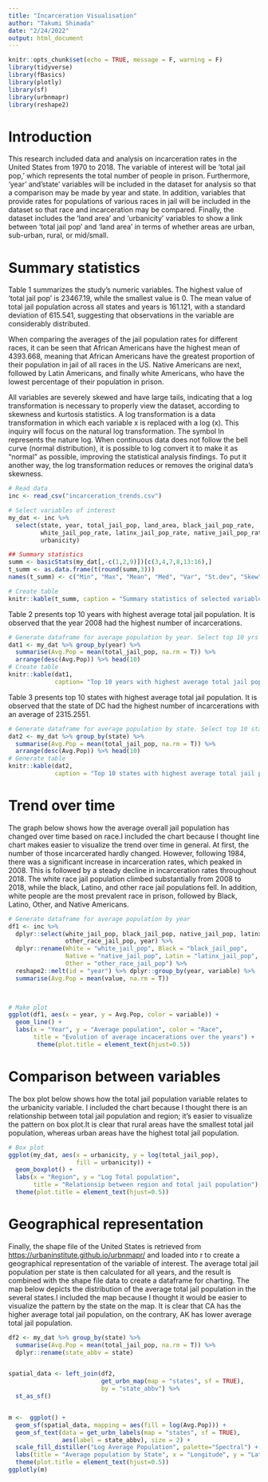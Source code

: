 ```yaml
---
title: "Incarceration Visualisation"
author: "Takumi Shimada"
date: "2/24/2022"
output: html_document
---
```


```r
knitr::opts_chunk$set(echo = TRUE, message = F, warning = F)
library(tidyverse)
library(fBasics)
library(plotly)
library(sf)
library(urbnmapr)
library(reshape2)

```

# Introduction
This research included data and analysis on incarceration rates in the United States from 1970 to 2018. The variable of interest will be 'total jail pop,' which represents the total number of people in prison. Furthermore, 'year' and'state' variables will be included in the dataset for analysis so that a comparison may be made by year and state. In addition, variables that provide rates for populations of various races in jail will be included in the dataset so that race and incarceration may be compared. Finally, the dataset includes the 'land area' and 'urbanicity' variables to show a link between 'total jail pop' and 'land area' in terms of whether areas are urban, sub-urban, rural, or mid/small.




# Summary statistics
Table 1 summarizes the study's numeric variables. The highest value of 'total jail pop' is 23467.19, while the smallest value is 0. The mean value of total jail population across all states and years is 161.121, with a standard deviation of 615.541, suggesting that observations in the variable are considerably distributed. 

When comparing the averages of the jail population rates for different races, it can be seen that African Americans have the highest mean of 4393.668, meaning that African Americans have the greatest proportion of their population in jail of all races in the US. Native Americans are next, followed by Latin Americans, and finally white Americans, who have the lowest percentage of their population in prison.


All variables are severely skewed and have large tails, indicating that a log transformation is necessary to properly view the dataset, according to skewness and kurtosis statistics. A log transformation is a data transformation in which each variable x is replaced with a log (x). This inquiry will focus on the natural log transformation. The symbol ln represents the nature log. When continuous data does not follow the bell curve (normal distribution), it is possible to log convert it to make it as "normal" as possible, improving the statistical analysis findings. To put it another way, the log transformation reduces or removes the original data's skewness.





```r
# Read data
inc <- read_csv("incarceration_trends.csv")

# Select variables of interest
my_dat <- inc %>% 
  select(state, year, total_jail_pop, land_area, black_jail_pop_rate,
         white_jail_pop_rate, latinx_jail_pop_rate, native_jail_pop_rate,
         urbanicity)

## Summary statistics
summ <- basicStats(my_dat[,-c(1,2,9)])[c(3,4,7,8,13:16),]
t_summ <- as.data.frame(t(round(summ,3)))
names(t_summ) <- c("Min", "Max", "Mean", "Med", "Var", "St.dev", "Skew", "Kurt")

# Create table
knitr::kable(t_summ, caption = "Summary statistics of selected variables")

```




Table 2 presents top 10 years with highest average total jail population. It is observed that the year 2008 had the highest number of incarcerations.


```r
# Generate dataframe for average population by year. Select top 10 yrs
dat1 <- my_dat %>% group_by(year) %>% 
  summarise(Avg.Pop = mean(total_jail_pop, na.rm = T)) %>% 
  arrange(desc(Avg.Pop)) %>% head(10)
# Create table
knitr::kable(dat1, 
             caption= "Top 10 years with highest average total jail population")
```

Table 3 presents top 10 states with highest average total jail population. It is observed that the state of DC had the highest number of incarcerations with an average of 2315.2551.

```r
# Generate dataframe for average population by state. Select top 10 states
dat2 <- my_dat %>% group_by(state) %>% 
  summarise(Avg.Pop = mean(total_jail_pop, na.rm = T)) %>% 
  arrange(desc(Avg.Pop)) %>% head(10)
# Generate table
knitr::kable(dat2, 
             caption = "Top 10 states with highest average total jail population")
```




# Trend over time
The graph below shows how the average overall jail population has changed over time based on race.I included the chart because I thought line chart makes easier to visualize the trend over time in general.
At first, the number of those incarcerated hardly changed.
However, following 1984, there was a significant increase in incarceration rates, which peaked in 2008. This is followed by a steady decline in incarceration rates throughout 2018. The white race jail population climbed substantially from 2008 to 2018, while the black, Latino, and other race jail populations fell.
In addition, white people are the most prevalent race in prison, followed by Black, Latino, Other, and Native Americans.


```r
# Generate dataframe for average population by year
df1 <- inc %>% 
  dplyr::select(white_jail_pop, black_jail_pop, native_jail_pop, latinx_jail_pop,
                other_race_jail_pop, year) %>% 
  dplyr::rename(White = "white_jail_pop", Black = "black_jail_pop", 
                Native = "native_jail_pop", Latin = "latinx_jail_pop",
                Other = "other_race_jail_pop") %>% 
  reshape2::melt(id = "year") %>% dplyr::group_by(year, variable) %>% 
  summarise(Avg.Pop = mean(value, na.rm = T))
  


# Make plot
ggplot(df1, aes(x = year, y = Avg.Pop, color = variable)) +
  geom_line() + 
  labs(x = "Year", y = "Average population", color = "Race",
       title = "Evolution of average incacerations over the years") + 
        theme(plot.title = element_text(hjust=0.5))


```


# Comparison between variables

The box plot below shows how the total jail population variable relates to the urbanicity variable. I included the chart because I thought there is an relationship between total jail population and region; it's easier to visualize the pattern on box plot.It is clear that rural areas have the smallest total jail population, whereas urban areas have the highest total jail population.

```r
# Box plot
ggplot(my_dat, aes(x = urbanicity, y = log(total_jail_pop),
                   fill = urbanicity)) +
  geom_boxplot() +
  labs(x = "Region", y = "Log Total population",
       title = "Relationsip between region and total jail population") +
  theme(plot.title = element_text(hjust=0.5))


```





# Geographical representation
Finally, the shape file of the United States is retrieved from <https://urbaninstitute.github.io/urbnmapr/> and loaded into r to create a geographical representation of the variable of interest. The average total jail population per state is then calculated for all years, and the result is combined with the shape file data to create a dataframe for charting. The map below depicts the distribution of the average total jail population in the several states.I included the map because I thought it would be easier to visualize the pattern by the state on the map. It is clear that CA  has the higher average total jail population, on the contrary, AK has lower average total jail population.

```r
df2 <- my_dat %>% group_by(state) %>% 
  summarise(Avg.Pop = mean(total_jail_pop, na.rm = T)) %>% 
  dplyr::rename(state_abbv = state)


spatial_data <- left_join(df2,
                          get_urbn_map(map = "states", sf = TRUE),
                          by = "state_abbv") %>% 
  st_as_sf()


m <-  ggplot() +
  geom_sf(spatial_data, mapping = aes(fill = log(Avg.Pop))) +
  geom_sf_text(data = get_urbn_labels(map = "states", sf = TRUE), 
               aes(label = state_abbv), size = 2) +
  scale_fill_distiller("Log Average Population", palette="Spectral") +
  labs(title = "Average population by State", x = "Longitude", y = "Latitude") +
  theme(plot.title = element_text(hjust=0.5))
ggplotly(m)


```

